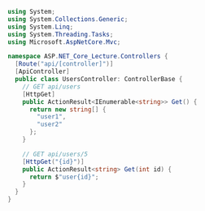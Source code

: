 ```csharp
using System;
using System.Collections.Generic;
using System.Linq;
using System.Threading.Tasks;
using Microsoft.AspNetCore.Mvc;

namespace ASP.NET_Core_Lecture.Controllers {
  [Route("api/[controller]")]
  [ApiController]
  public class UsersController: ControllerBase {
    // GET api/users
    [HttpGet]
    public ActionResult<IEnumerable<string>> Get() {
      return new string[] {
        "user1",
        "user2"
      };
    }

    // GET api/users/5
    [HttpGet("{id}")]
    public ActionResult<string> Get(int id) {
      return $"user{id}";
    }
  }
}
```